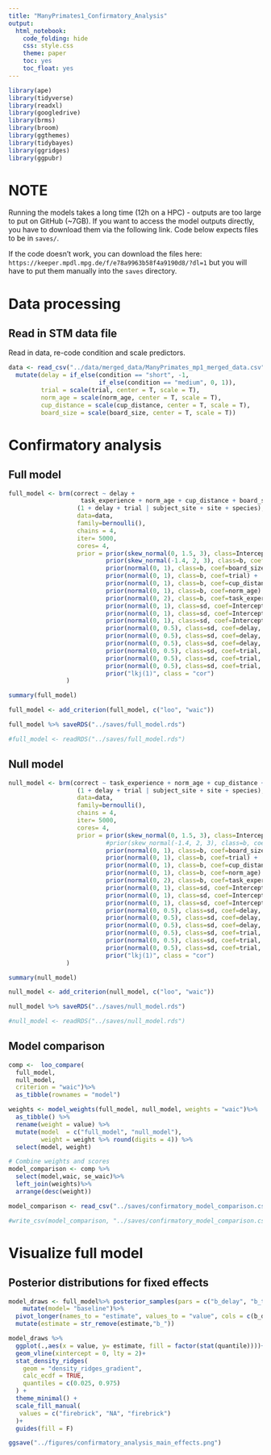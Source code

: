 ```yaml
---
title: "ManyPrimates1_Confirmatory_Analysis"
output:
  html_notebook:
    code_folding: hide
    css: style.css
    theme: paper
    toc: yes
    toc_float: yes
---
```


```r
library(ape)
library(tidyverse)
library(readxl)
library(googledrive)
library(brms)
library(broom)
library(ggthemes)
library(tidybayes)
library(ggridges)
library(ggpubr)
```


# NOTE
Running the models takes a long time (12h on a HPC) - outputs are too large to put on GitHub (~7GB). If you want to access the model outputs directly, you have to download them via the following link. Code below expects files to be in `saves/`.

If the code doesn't work, you can download the files here: `https://keeper.mpdl.mpg.de/f/e78a9963b58f4a9190d8/?dl=1` but you will have to put them manually into the `saves` directory.

# Data processing

## Read in STM data file

Read in data, re-code condition and scale predictors. 

```r
data <- read_csv("../data/merged_data/ManyPrimates_mp1_merged_data.csv")%>%
  mutate(delay = if_else(condition == "short", -1,
                         if_else(condition == "medium", 0, 1)),
         trial = scale(trial, center = T, scale = T),
         norm_age = scale(norm_age, center = T, scale = T),
         cup_distance = scale(cup_distance, center = T, scale = T),
         board_size = scale(board_size, center = T, scale = T))
```

# Confirmatory analysis

## Full model

```r
full_model <- brm(correct ~ delay +
                    task_experience + norm_age + cup_distance + board_size + trial +
                   (1 + delay + trial | subject_site + site + species),
                   data=data,
                   family=bernoulli(),
                   chains = 4,
                   iter= 5000,
                   cores= 4,
                   prior = prior(skew_normal(0, 1.5, 3), class=Intercept) +
                           prior(skew_normal(-1.4, 2, 3), class=b, coef=delay) +
                           prior(normal(0, 1), class=b, coef=board_size) +
                           prior(normal(0, 1), class=b, coef=trial) +
                           prior(normal(0, 1), class=b, coef=cup_distance) +
                           prior(normal(0, 1), class=b, coef=norm_age) +
                           prior(normal(0, 2), class=b, coef=task_experienceyes) +
                           prior(normal(0, 1), class=sd, coef=Intercept, group=subject_site) +
                           prior(normal(0, 1), class=sd, coef=Intercept, group=site) +
                           prior(normal(0, 1), class=sd, coef=Intercept, group=species) +
                           prior(normal(0, 0.5), class=sd, coef=delay, group=subject_site) +
                           prior(normal(0, 0.5), class=sd, coef=delay, group=site) +
                           prior(normal(0, 0.5), class=sd, coef=delay, group=species) +
                           prior(normal(0, 0.5), class=sd, coef=trial, group=subject_site) +
                           prior(normal(0, 0.5), class=sd, coef=trial, group=site) +
                           prior(normal(0, 0.5), class=sd, coef=trial, group=species) +
                           prior("lkj(1)", class = "cor")
                )

summary(full_model)

full_model <- add_criterion(full_model, c("loo", "waic"))

full_model %>% saveRDS("../saves/full_model.rds")

#full_model <- readRDS("../saves/full_model.rds")
```

## Null model

```r
null_model <- brm(correct ~ task_experience + norm_age + cup_distance + board_size + trial +
                   (1 + delay + trial | subject_site + site + species),
                   data=data,
                   family=bernoulli(),
                   chains = 4,
                   iter= 5000,
                   cores= 4,
                   prior = prior(skew_normal(0, 1.5, 3), class=Intercept) +
                           #prior(skew_normal(-1.4, 2, 3), class=b, coef=delay) +
                           prior(normal(0, 1), class=b, coef=board_size) +
                           prior(normal(0, 1), class=b, coef=trial) +
                           prior(normal(0, 1), class=b, coef=cup_distance) +
                           prior(normal(0, 1), class=b, coef=norm_age) +
                           prior(normal(0, 2), class=b, coef=task_experienceyes) +
                           prior(normal(0, 1), class=sd, coef=Intercept, group=subject_site) +
                           prior(normal(0, 1), class=sd, coef=Intercept, group=site) +
                           prior(normal(0, 1), class=sd, coef=Intercept, group=species) +
                           prior(normal(0, 0.5), class=sd, coef=delay, group=subject_site) +
                           prior(normal(0, 0.5), class=sd, coef=delay, group=site) +
                           prior(normal(0, 0.5), class=sd, coef=delay, group=species) +
                           prior(normal(0, 0.5), class=sd, coef=trial, group=subject_site) +
                           prior(normal(0, 0.5), class=sd, coef=trial, group=site) +
                           prior(normal(0, 0.5), class=sd, coef=trial, group=species) +
                           prior("lkj(1)", class = "cor")
                )

summary(null_model)

null_model <- add_criterion(null_model, c("loo", "waic"))

null_model %>% saveRDS("../saves/null_model.rds")

#null_model <- readRDS("../saves/null_model.rds")

```

## Model comparison

```r
comp <-  loo_compare(
  full_model, 
  null_model,
  criterion = "waic")%>%
  as_tibble(rownames = "model")

weights <- model_weights(full_model, null_model, weights = "waic")%>%
  as_tibble() %>% 
  rename(weight = value) %>% 
  mutate(model  = c("full_model", "null_model"),
         weight = weight %>% round(digits = 4)) %>% 
  select(model, weight) 

# Combine weights and scores
model_comparison <- comp %>%
  select(model,waic, se_waic)%>%
  left_join(weights)%>%
  arrange(desc(weight))

model_comparison <- read_csv("../saves/confirmatory_model_comparison.csv")

#write_csv(model_comparison, "../saves/confirmatory_model_comparison.csv")
```


# Visualize full model

## Posterior distributions for fixed effects
```r
model_draws <- full_model%>% posterior_samples(pars = c("b_delay", "b_task_experienceyes", "b_norm_age", "b_cup_distance", "b_board_size", "b_trial"))%>%
    mutate(model= "baseline")%>%
  pivot_longer(names_to = "estimate", values_to = "value", cols = c(b_delay,b_task_experienceyes,b_norm_age, b_cup_distance, b_board_size, b_trial ))%>%
  mutate(estimate = str_remove(estimate,"b_"))

model_draws %>%
  ggplot(.,aes(x = value, y= estimate, fill = factor(stat(quantile))))+
  geom_vline(xintercept = 0, lty = 2)+
  stat_density_ridges(
    geom = "density_ridges_gradient",
    calc_ecdf = TRUE,
    quantiles = c(0.025, 0.975)
  ) +
  theme_minimal() +
  scale_fill_manual(
   values = c("firebrick", "NA", "firebrick")
  )+
  guides(fill = F)
```

```r
ggsave("../figures/confirmatory_analysis_main_effects.png")
```


